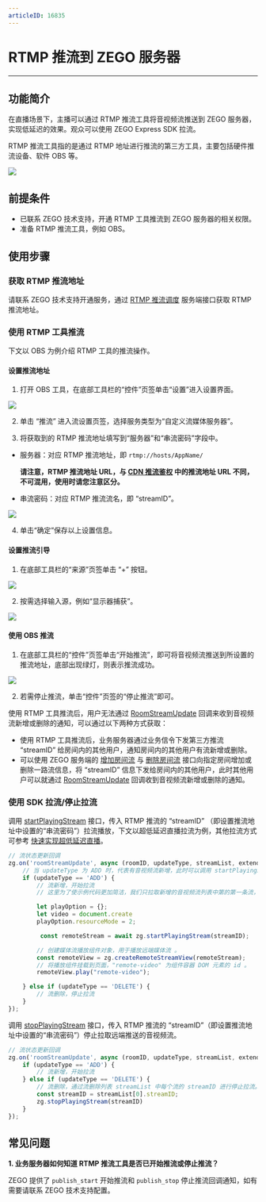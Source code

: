 ```yaml
---
articleID: 16835
---
```

# RTMP 推流到 ZEGO 服务器

- - -

## 功能简介

在直播场景下，主播可以通过 RTMP 推流工具将音视频流推送到 ZEGO 服务器，实现低延迟的效果。观众可以使用 ZEGO Express SDK 拉流。

RTMP 推流工具指的是通过 RTMP 地址进行推流的第三方工具，主要包括硬件推流设备、软件 OBS 等。

<Frame width="512" height="auto" caption=""><img src="https://storage.zego.im/sdk-doc/Pics/RtmpToZego/rtmptozego.png" /></Frame>


## 前提条件

- 已联系 ZEGO 技术支持，开通 RTMP 工具推流到 ZEGO 服务器的相关权限。
- 准备 RTMP 推流工具，例如 OBS。

## 使用步骤

### 获取 RTMP 推流地址

请联系 ZEGO 技术支持开通服务，通过 [RTMP 推流调度](/real-time-voice-video-server/api-reference/media-service/rtpm-dispatch) 服务端接口获取 RTMP 推流地址。

### 使用 RTMP 工具推流

下文以 OBS 为例介绍 RTMP 工具的推流操作。

#### 设置推流地址

1. 打开 OBS 工具，在底部工具栏的“控件”页签单击“设置”进入设置界面。

<Frame width="512" height="auto" caption=""><img src="https://storage.zego.im/sdk-doc/Pics/RtmpToZego/obs1.png" /></Frame>

2. 单击 “推流” 进入流设置页签，选择服务类型为“自定义流媒体服务器”。

3. 将获取到的 RTMP 推流地址填写到“服务器”和“串流密码”字段中。

- 服务器：对应 RTMP 推流地址，即 `rtmp://hosts/AppName/`

    **请注意，RTMP 推流地址 URL，与 [CDN 推流鉴权](!ExpressVideoSDK-CDN_StreamPublishing_Authentication) 中的推流地址 URL 不同，不可混用，使用时请您注意区分。**

- 串流密码：对应 RTMP 推流流名，即 “streamID”。

<Frame width="512" height="auto" caption=""><img src="https://storage.zego.im/sdk-doc/Pics/RtmpToZego/obs2.png" /></Frame>


4. 单击“确定”保存以上设置信息。

#### 设置推流引导

1. 在底部工具栏的“来源”页签单击 “+” 按钮。

<Frame width="512" height="auto" caption=""><img src="https://storage.zego.im/sdk-doc/Pics/RtmpToZego/obs3.png" /></Frame>

2. 按需选择输入源，例如“显示器捕获”。

<Frame width="512" height="auto" caption=""><img src="https://storage.zego.im/sdk-doc/Pics/RtmpToZego/obs4.png" /></Frame>

#### 使用 OBS 推流


1. 在底部工具栏的“控件”页签单击“开始推流”，即可将音视频流推送到所设置的推流地址，底部出现绿灯，则表示推流成功。

<Frame width="512" height="auto" caption=""><img src="https://storage.zego.im/sdk-doc/Pics/RtmpToZego/obs6.png" /></Frame>

2. 若需停止推流，单击“控件”页签的“停止推流”即可。

<Warning title="注意">



使用 RTMP 工具推流后，用户无法通过 [RoomStreamUpdate](@RoomStreamUpdate) 回调来收到音视频流新增或删除的通知，可以通过以下两种方式获取：
- 使用 RTMP 工具推流后，业务服务器通过业务信令下发第三方推流 “streamID” 给房间内的其他用户，通知房间内的其他用户有流新增或删除。
- 可以使用 ZEGO 服务端的 [增加房间流](/real-time-voice-video-server/api-reference/room/add-stream) 与 [删除房间流](/real-time-voice-video-server/api-reference/room/delete-stream) 接口向指定房间增加或删除一路流信息，将 “streamID” 信息下发给房间内的其他用户，此时其他用户可以就通过 [RoomStreamUpdate](@RoomStreamUpdate) 回调收到音视频流新增或删除的通知。

</Warning>



### 使用 SDK 拉流/停止拉流

调用 [startPlayingStream](@startPlayingStream) 接口，传入 RTMP 推流的 “streamID” （即设置推流地址中设置的“串流密码”）拉流播放，下文以超低延迟直播拉流为例，其他拉流方式可参考 [快速实现超低延迟直播](!Integration/Solution_Implementation)。

```javascript
// 流状态更新回调
zg.on('roomStreamUpdate', async (roomID, updateType, streamList, extendedData) => {
    // 当 updateType 为 ADD 时，代表有音视频流新增，此时可以调用 startPlayingStream 接口拉取播放该音视频流
    if (updateType == 'ADD') {
        // 流新增，开始拉流
        // 这里为了使示例代码更加简洁，我们只拉取新增的音视频流列表中第的第一条流，在实际的业务中，建议开发者循环遍历 streamList ，拉取每一条音视频流

        let playOption = {};
        let video = document.create
        playOption.resourceMode = 2;

         const remoteStream = await zg.startPlayingStream(streamID);

        // 创建媒体流播放组件对象，用于播放远端媒体流 。
        const remoteView = zg.createRemoteStreamView(remoteStream);
        // 将播放组件挂载到页面，"remote-video" 为组件容器 DOM 元素的 id 。
        remoteView.play("remote-video");

    } else if (updateType == 'DELETE') {
        // 流删除，停止拉流
    }
});
```


调用 [stopPlayingStream](@stopPlayingStream) 接口，传入 RTMP 推流的 “streamID”（即设置推流地址中设置的“串流密码”）停止拉取远端推送的音视频流。

```javascript
// 流状态更新回调
zg.on('roomStreamUpdate', async (roomID, updateType, streamList, extendedData) => {
    if (updateType == 'ADD') {
        // 流新增，开始拉流
    } else if (updateType == 'DELETE') {
        // 流删除，通过流删除列表 streamList 中每个流的 streamID 进行停止拉流。
        const streamID = streamList[0].streamID;
        zg.stopPlayingStream(streamID)
    }
});
```





## 常见问题

**1. 业务服务器如何知道 RTMP 推流工具是否已开始推流或停止推流？**

ZEGO 提供了 `publish_start` 开始推流和 `publish_stop` 停止推流回调通知，如有需要请联系 ZEGO 技术支持配置。
